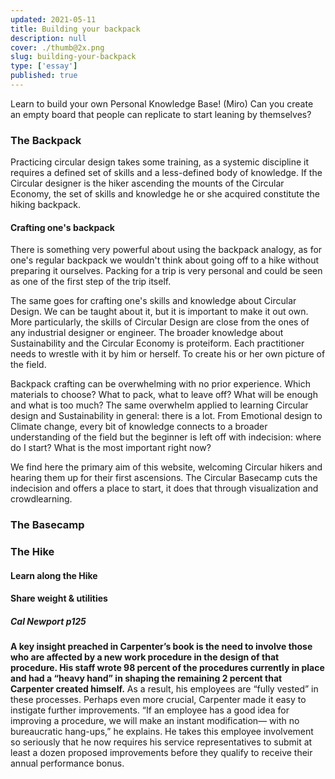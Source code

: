 ```yaml
---
updated: 2021-05-11
title: Building your backpack
description: null
cover: ./thumb@2x.png
slug: building-your-backpack
type: ['essay']
published: true
---
```


Learn to build your own Personal Knowledge Base! (Miro)
Can you create an empty board that people can replicate to start leaning by themselves?

### The Backpack
Practicing circular design takes some training, as a systemic discipline it requires a defined set of skills and a less-defined body of knowledge. If the Circular designer is the hiker ascending the mounts of the Circular Economy, the set of skills and knowledge he or she acquired constitute the hiking backpack. 

#### Crafting one's backpack 

There is something very powerful about using the backpack analogy, as for one's regular backpack we wouldn't think about going off to a hike without preparing it ourselves. Packing for a trip is very personal and could be seen as one of the first step of the trip itself. 

The same goes for crafting one's skills and knowledge about Circular Design. We can be taught about it, but it is important to make it out own. More particularly, the skills of Circular Design are close from the ones of any industrial designer or engineer. The broader knowledge about Sustainability and the Circular Economy is proteiform. Each practitioner needs to wrestle with it by him or herself. To create his or her own picture of the field. 

Backpack crafting can be overwhelming with no prior experience. Which materials to choose? What to pack, what to leave off? What will be enough and what is too much? 
The same overwhelm applied to learning Circular design and Sustainability in general: there is a lot. From Emotional design to Climate change, every bit of knowledge connects to a broader understanding of the field but the beginner is left off with indecision: where do I start? What is the most important right now? 

We find here the primary aim of this website, welcoming Circular hikers and hearing them up for their first ascensions. The Circular Basecamp cuts the indecision and offers a place to start, it does that through visualization and crowdlearning. 

### The Basecamp



### The Hike 

#### Learn along the Hike 

#### Share weight & utilities 


##### Cal Newport p125
 **A key insight
preached in Carpenter’s book is the need to involve those
who are affected by a new work procedure in the design of
that procedure. His staff wrote 98 percent of the procedures
currently in place and had a “heavy hand” in shaping the remaining
2 percent that Carpenter created himself.** As a result,
his employees are “fully vested” in these processes. Perhaps
even more crucial, Carpenter made it easy to instigate
further improvements. “If an employee has a good idea
for improving a procedure, we will make an instant modification—
with no bureaucratic hang-ups,” he explains.  He
takes this employee involvement so seriously that he now requires
his service representatives to submit at least a dozen
proposed improvements before they qualify to receive their
annual performance bonus.